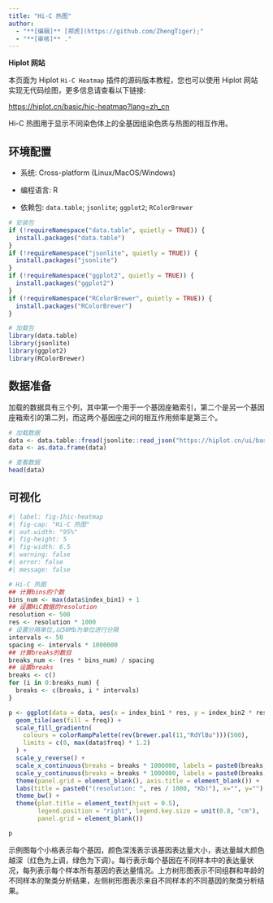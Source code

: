 ```yaml
---
title: "Hi-C 热图"
author:
  - "**[编辑]** [郑虎](https://github.com/ZhengTiger);"
  - "**[审核]** ."
---
```


::: callout-note
**Hiplot 网站**

本页面为 Hiplot `Hi-C Heatmap` 插件的源码版本教程，您也可以使用 Hiplot 网站实现无代码绘图，更多信息请查看以下链接:

<https://hiplot.cn/basic/hic-heatmap?lang=zh_cn>
:::

Hi-C 热图用于显示不同染色体上的全基因组染色质与热图的相互作用。

## 环境配置

-   系统: Cross-platform (Linux/MacOS/Windows)

-   编程语言: R

-   依赖包: `data.table`; `jsonlite`; `ggplot2`; `RColorBrewer`

```r
# 安装包
if (!requireNamespace("data.table", quietly = TRUE)) {
  install.packages("data.table")
}
if (!requireNamespace("jsonlite", quietly = TRUE)) {
  install.packages("jsonlite")
}
if (!requireNamespace("ggplot2", quietly = TRUE)) {
  install.packages("ggplot2")
}
if (!requireNamespace("RColorBrewer", quietly = TRUE)) {
  install.packages("RColorBrewer")
}

# 加载包
library(data.table)
library(jsonlite)
library(ggplot2)
library(RColorBrewer)
```

## 数据准备

加载的数据具有三个列，其中第一个用于一个基因座箱索引，第二个是另一个基因座箱索引的第二列，而这两个基因座之间的相互作用频率是第三个。

```r
# 加载数据
data <- data.table::fread(jsonlite::read_json("https://hiplot.cn/ui/basic/hic-heatmap/data.json")$exampleData$textarea[[1]])
data <- as.data.frame(data)

# 查看数据
head(data)
```

## 可视化

```r
#| label: fig-1hic-heatmap
#| fig-cap: "Hi-C 热图"
#| out.width: "95%"
#| fig-height: 5
#| fig-width: 6.5
#| warning: false
#| error: false
#| message: false

# Hi-C 热图
## 计算bins的个数
bins_num <- max(data$index_bin1) + 1
## 设置HiC数据的resolution
resolution <- 500
res <- resolution * 1000
# 设置分隔单位,以50Mb为单位进行分隔
intervals <- 50
spacing <- intervals * 1000000
## 计算breaks的数目
breaks_num <- (res * bins_num) / spacing
## 设置breaks
breaks <- c()
for (i in 0:breaks_num) {
  breaks <- c(breaks, i * intervals)
}

p <- ggplot(data = data, aes(x = index_bin1 * res, y = index_bin2 * res)) +
  geom_tile(aes(fill = freq)) +
  scale_fill_gradientn(
    colours = colorRampPalette(rev(brewer.pal(11,"RdYlBu")))(500),
    limits = c(0, max(data$freq) * 1.2)
  ) +
  scale_y_reverse() +
  scale_x_continuous(breaks = breaks * 1000000, labels = paste0(breaks, "Mb")) +
  scale_y_continuous(breaks = breaks * 1000000, labels = paste0(breaks, "Mb")) +
  theme(panel.grid = element_blank(), axis.title = element_blank()) +
  labs(title = paste0("(resolution: ", res / 1000, "Kb)"), x="", y="") +
  theme_bw() +
  theme(plot.title = element_text(hjust = 0.5),
        legend.position = "right", legend.key.size = unit(0.8, "cm"),
        panel.grid = element_blank())

p
```

示例图每个小格表示每个基因，颜色深浅表示该基因表达量大小，表达量越大颜色越深（红色为上调，绿色为下调）。每行表示每个基因在不同样本中的表达量状况，每列表示每个样本所有基因的表达量情况。上方树形图表示不同组群和年龄的不同样本的聚类分析结果，左侧树形图表示来自不同样本的不同基因的聚类分析结果。


